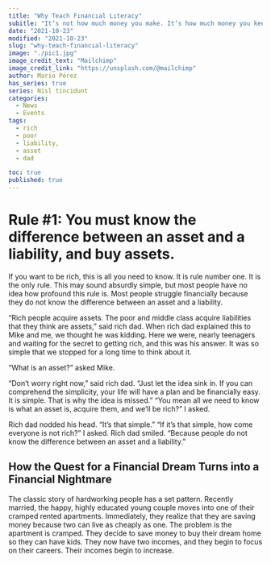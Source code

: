 ```yaml
---
title: "Why Teach Fınancıal Lıteracy"
subitle: "It’s not how much money you make. It’s how much money you keep. work for them."
date: "2021-10-23"
modified: "2021-10-23"
slug: "why-teach-fınancıal-lıteracy"
image: "./pic1.jpg"
image_credit_text: "Mailchimp"
image_credit_link: "https://unsplash.com/@mailchimp"
author: Mario Pérez
has_series: true
series: Nisl tincidunt
categories:
  - News
  - Events
tags:
  - rich
  - poor
  - liability,
  - asset
  - dad

toc: true
published: true
---
```


# Rule #1: You must know the difference between an asset and a liability, and buy assets.

If you want to be rich, this is all you need to know. It is rule number
one. It is the only rule. This may sound absurdly simple, but most
people have no idea how profound this rule is. Most people struggle
financially because they do not know the difference between an asset
and a liability.

“Rich people acquire assets. The poor and middle class acquire
liabilities that they think are assets,” said rich dad.
When rich dad explained this to Mike and me, we thought he was
kidding. Here we were, nearly teenagers and waiting for the secret to
getting rich, and this was his answer. It was so simple that we stopped
for a long time to think about it.

“What is an asset?” asked Mike.

“Don’t worry right now,” said rich dad. “Just let the idea sink in.
If you can comprehend the simplicity, your life will have a plan and
be financially easy. It is simple. That is why the idea is missed.”
“You mean all we need to know is what an asset is, acquire them,
and we’ll be rich?” I asked.

Rich dad nodded his head. “It’s that simple.”
“If it’s that simple, how come everyone is not rich?” I asked.
Rich dad smiled. “Because people do not know the difference
between an asset and a liability.”

## How the Quest for a Financial Dream Turns into a Financial Nightmare

The classic story of hardworking people has a set pattern. Recently
married, the happy, highly educated young couple moves into one of
their cramped rented apartments. Immediately, they realize that they
are saving money because two can live as cheaply as one.
The problem is the apartment is cramped. They decide to save
money to buy their dream home so they can have kids. They now have
two incomes, and they begin to focus on their careers. Their incomes
begin to increase.